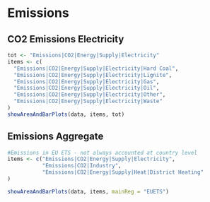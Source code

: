# Emissions

## CO2 Emissions Electricity

```r
tot <- "Emissions|CO2|Energy|Supply|Electricity"
items <- c(
  "Emissions|CO2|Energy|Supply|Electricity|Hard Coal",
  "Emissions|CO2|Energy|Supply|Electricity|Lignite",
  "Emissions|CO2|Energy|Supply|Electricity|Gas",
  "Emissions|CO2|Energy|Supply|Electricity|Oil",
  "Emissions|CO2|Energy|Supply|Electricity|Other",
  "Emissions|CO2|Energy|Supply|Electricity|Waste"
)
showAreaAndBarPlots(data, items, tot)
```

## Emissions Aggregate 
```r
#Emissions in EU ETS - not always accounted at country level
items <- c("Emissions|CO2|Energy|Supply|Electricity",
           "Emissions|CO2|Industry",
           "Emissions|CO2|Energy|Supply|Heat|District Heating"
)

showAreaAndBarPlots(data, items, mainReg = "EUETS")
```

